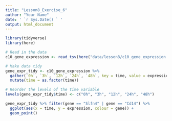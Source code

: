 ```yaml
---
title: "Lesson8_Exercise_6"
author: "Your Name"
date: ' `r Sys.Date() ` '
output: html_document
---
```


``` r
library(tidyverse)
library(here)
```

```r
# Read in the data
c10_gene_expression <- read_tsv(here("data/lesson8/c10_gene_expression.txt"))

# Make data tidy
gene_expr_tidy <- c10_gene_expression %>% 
  gather(`0h`, `3h`, `12h`, `24h`, `48h`, key = time, value = expression) %>%
  mutate(time = as.factor(time))

# Reorder the levels of the time variable
levels(gene_expr_tidy$time) <- c("0h", "3h", "12h", "24h", "48h")
```

```r
gene_expr_tidy %>% filter(gene == "Slfn4" | gene == "Cd14") %>%
  ggplot(aes(x = time, y = expression, colour = gene)) + 
  geom_point() 
```